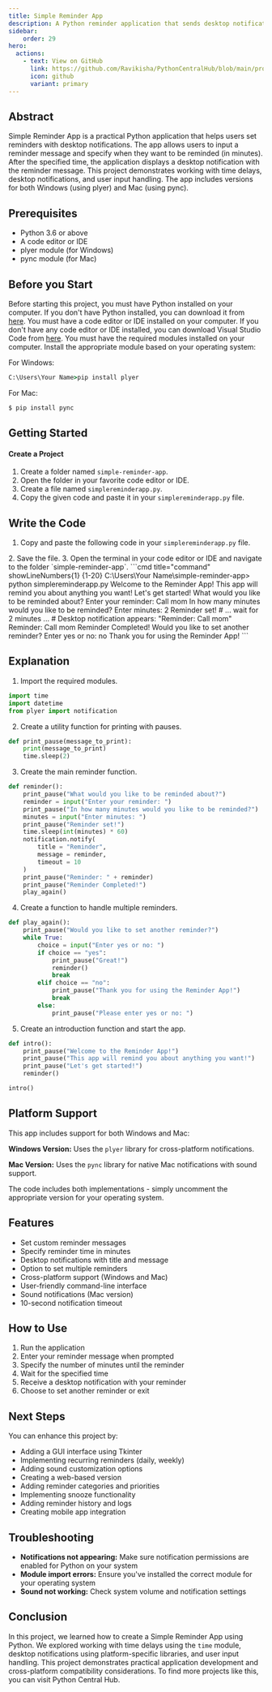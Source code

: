 ```yaml
---
title: Simple Reminder App
description: A Python reminder application that sends desktop notifications after a specified time. Perfect for setting quick reminders and staying organized.
sidebar: 
    order: 29
hero:
  actions:
    - text: View on GitHub
      link: https://github.com/Ravikisha/PythonCentralHub/blob/main/projects/beginners/simplereminderapp.py
      icon: github
      variant: primary
---
```


## Abstract
Simple Reminder App is a practical Python application that helps users set reminders with desktop notifications. The app allows users to input a reminder message and specify when they want to be reminded (in minutes). After the specified time, the application displays a desktop notification with the reminder message. This project demonstrates working with time delays, desktop notifications, and user input handling. The app includes versions for both Windows (using plyer) and Mac (using pync).

## Prerequisites
- Python 3.6 or above
- A code editor or IDE
- plyer module (for Windows)
- pync module (for Mac)

## Before you Start
Before starting this project, you must have Python installed on your computer. If you don't have Python installed, you can download it from [here](https://www.python.org/downloads/). You must have a code editor or IDE installed on your computer. If you don't have any code editor or IDE installed, you can download Visual Studio Code from [here](https://code.visualstudio.com/download). You must have the required modules installed on your computer. Install the appropriate module based on your operating system:

For Windows:
```cmd title="command" showLineNumbers{1} {1}
C:\Users\Your Name>pip install plyer
```

For Mac:
```cmd title="command" showLineNumbers{1} {1}
$ pip install pync
```

## Getting Started
#### Create a Project
1. Create a folder named `simple-reminder-app`.
2. Open the folder in your favorite code editor or IDE.
3. Create a file named `simplereminderapp.py`.
4. Copy the given code and paste it in your `simplereminderapp.py` file.

## Write the Code
1. Copy and paste the following code in your `simplereminderapp.py` file.
<FileCode file="projects/beginners/simplereminderapp.py" lang="python" title="Simple Reminder App" />
2. Save the file.
3. Open the terminal in your code editor or IDE and navigate to the folder `simple-reminder-app`.
```cmd title="command" showLineNumbers{1} {1-20}
C:\Users\Your Name\simple-reminder-app> python simplereminderapp.py
Welcome to the Reminder App!
This app will remind you about anything you want!
Let's get started!
What would you like to be reminded about?
Enter your reminder: Call mom
In how many minutes would you like to be reminded?
Enter minutes: 2
Reminder set!
# ... wait for 2 minutes ...
# Desktop notification appears: "Reminder: Call mom"
Reminder: Call mom
Reminder Completed!
Would you like to set another reminder?
Enter yes or no: no
Thank you for using the Reminder App!
```

## Explanation
1. Import the required modules.
```python title="simplereminderapp.py" showLineNumbers{1} {1-4}
import time
import datetime
from plyer import notification
```

2. Create a utility function for printing with pauses.
```python title="simplereminderapp.py" showLineNumbers{1} {1-4}
def print_pause(message_to_print):
    print(message_to_print)
    time.sleep(2)
```

3. Create the main reminder function.
```python title="simplereminderapp.py" showLineNumbers{1} {1-15}
def reminder():
    print_pause("What would you like to be reminded about?")
    reminder = input("Enter your reminder: ")
    print_pause("In how many minutes would you like to be reminded?")
    minutes = input("Enter minutes: ")
    print_pause("Reminder set!")
    time.sleep(int(minutes) * 60)
    notification.notify(
        title = "Reminder",
        message = reminder,
        timeout = 10
    )
    print_pause("Reminder: " + reminder)
    print_pause("Reminder Completed!")
    play_again()
```

4. Create a function to handle multiple reminders.
```python title="simplereminderapp.py" showLineNumbers{1} {1-15}
def play_again():
    print_pause("Would you like to set another reminder?")
    while True:
        choice = input("Enter yes or no: ")
        if choice == "yes":
            print_pause("Great!")
            reminder()
            break
        elif choice == "no":
            print_pause("Thank you for using the Reminder App!")
            break
        else:
            print_pause("Please enter yes or no: ")
```

5. Create an introduction function and start the app.
```python title="simplereminderapp.py" showLineNumbers{1} {1-8}
def intro():
    print_pause("Welcome to the Reminder App!")
    print_pause("This app will remind you about anything you want!")
    print_pause("Let's get started!")
    reminder()

intro()
```

## Platform Support
This app includes support for both Windows and Mac:

**Windows Version:** Uses the `plyer` library for cross-platform notifications.

**Mac Version:** Uses the `pync` library for native Mac notifications with sound support.

The code includes both implementations - simply uncomment the appropriate version for your operating system.

## Features
- Set custom reminder messages
- Specify reminder time in minutes
- Desktop notifications with title and message
- Option to set multiple reminders
- Cross-platform support (Windows and Mac)
- User-friendly command-line interface
- Sound notifications (Mac version)
- 10-second notification timeout

## How to Use
1. Run the application
2. Enter your reminder message when prompted
3. Specify the number of minutes until the reminder
4. Wait for the specified time
5. Receive a desktop notification with your reminder
6. Choose to set another reminder or exit

## Next Steps
You can enhance this project by:
- Adding a GUI interface using Tkinter
- Implementing recurring reminders (daily, weekly)
- Adding sound customization options
- Creating a web-based version
- Adding reminder categories and priorities
- Implementing snooze functionality
- Adding reminder history and logs
- Creating mobile app integration

## Troubleshooting
- **Notifications not appearing:** Make sure notification permissions are enabled for Python on your system
- **Module import errors:** Ensure you've installed the correct module for your operating system
- **Sound not working:** Check system volume and notification settings

## Conclusion
In this project, we learned how to create a Simple Reminder App using Python. We explored working with time delays using the `time` module, desktop notifications using platform-specific libraries, and user input handling. This project demonstrates practical application development and cross-platform compatibility considerations. To find more projects like this, you can visit Python Central Hub.
